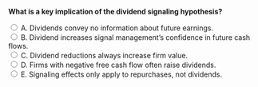 ::: {.question-block}

<form onsubmit="event.preventDefault(); checkAnswer('module10_mcq_q54')" data-correct-answer="B">
<strong style="display: block;">What is a key implication of the dividend signaling hypothesis?</strong>

<label><input type="radio" name="module10_mcq_q54" value="A"> A. Dividends convey no information about future earnings.</label><br>
<label><input type="radio" name="module10_mcq_q54" value="B"> B. Dividend increases signal management’s confidence in future cash flows.</label><br>
<label><input type="radio" name="module10_mcq_q54" value="C"> C. Dividend reductions always increase firm value.</label><br>
<label><input type="radio" name="module10_mcq_q54" value="D"> D. Firms with negative free cash flow often raise dividends.</label><br>
<label><input type="radio" name="module10_mcq_q54" value="E"> E. Signaling effects only apply to repurchases, not dividends.</label><br>
</form>

<div id="feedback-module10_mcq_q54" class="feedback" data-status="" style="display:none;">
✅ B is correct. The signaling hypothesis suggests that dividend increases convey management’s positive outlook on the firm’s future performance.
</div>

:::
